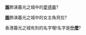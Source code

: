 
'''[[羅伯·派汀森|誰]]'''飾演暮光之城中的[[愛德華|愛德華]]?

'''[[克莉絲汀·史都華|誰]]'''飾演暮光之城中的女主角貝拉?

香港暮光之城有別的名字喔!名字是'''[[吸血新世紀|什麼]]'''?